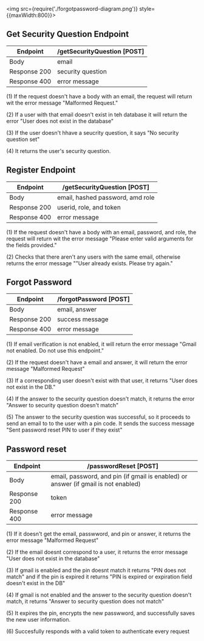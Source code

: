 <img src={require('./forgotpassword-diagram.png')} style={{maxWidth:800}}></img>


## Get Security Question Endpoint

| Endpoint | /getSecurityQuestion [POST] |
| ------ | ----------- |
| Body   | email |
| Response 200 | security question |
| Response 400 | error message |

(1) If the request doesn't have a body with an email, the request will return wit the error message "Malformed Request."

(2) If a user with that email doesn't exist in teh database it will return the error "User does not exist in the database"

(3) If the user doesn't hhave a seucrity question, it says "No security question set"

(4) It returns the user's security question. 


## Register Endpoint

| Endpoint | /getSecurityQuestion [POST] |
| ------ | ----------- |
| Body   | email, hashed password, amd role |
| Response 200 | userid, role, and token |
| Response 400 | error message |

(1) If the request doesn't have a body with an email, password, and role, the request will return wit the error message "Please enter valid arguments for the fields provided."

(2) Checks that there aren't any users with the same email, otherwise returns the error message ""User already exists. Please try again." 



## Forgot Password

| Endpoint | /forgotPassword [POST] |
| ------ | ----------- |
| Body   | email, answer |
| Response 200 | success message |
| Response 400 | error message |

(1) If email verification is not enabled, it will return the error message "Gmail not enabled. Do not use this endpoint." 

(2) If the request doesn't have a email and answer, it will return the error message "Malformed Request"

(3) If a corresponding user doesn't exist with that user, it returns "User does not exist in the DB."

(4) If the answer to the security question doesn't match, it returns the error "Answer to security question doesn't match"

(5) The answer to the security question was successful, so it proceeds to send an email to to the user with a pin code. It sends the success message "Sent password reset PIN to user if they exist"



## Password reset

| Endpoint | /passwordReset [POST] |
| ------ | ----------- |
| Body   | email, password, and pin (if gmail is enabled) or answer (if gmail is not enabled) |
| Response 200 | token |
| Response 400 | error message |

(1) If it doesn't get the email, passwword, and pin or answer, it returns the error message "Malformed Request"

(2) If the email doesnt correspond to a user, it returns the error message "User does not exist in the database" 

(3) If gmail is enabled and the pin doesnt match it returns "PIN does not match" and if the pin is expired it returns "PIN is expired or expiration field doesn't exist in the DB"

(4) If gmail is not enabled and the answer to the security question doesn't match, it returns "Answer to security question does not match"

(5) It expires the pin, encrypts the new passwword, and successfully saves the new user information. 

(6) Succesfully responds with a valid token to authenticate every request
